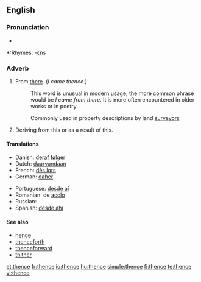 ==English==

===Pronunciation===
*{{audio|en-us-thence.ogg|Audio (US)}}

*:Rhymes: [[Rhymes:English:-ɛns|-ɛns]]

===Adverb===
{{infl|en|adverb}}

# From [[there]]. (''I came thence.'')
#: This word is unusual in modern usage; the more common phrase would be ''I came from there''. It is more often encountered in older works or in poetry.
#: {{technical}} Commonly used in property descriptions by land [[surveyor]]s
# {{literary}} Deriving from this or as a result of this.

====Translations====
{{trans-top|from there}}
*Danish: [[deraf følger]]
*Dutch: [[daarvandaan]]
*French: [[dès lors]]
*German: [[daher]]
{{trans-mid}}
*Portuguese: [[desde aí]]
*Romanian: de [[acolo]]
*Russian: {{t|ru|оттуда|tr=ottúda}}
*Spanish: [[desde ahí]]
{{trans-bottom}}

====See also====
*[[hence]]
*[[thenceforth]]
*[[thenceforward]]
*[[thither]]

[[et:thence]]
[[fr:thence]]
[[io:thence]]
[[hu:thence]]
[[simple:thence]]
[[fi:thence]]
[[te:thence]]
[[vi:thence]]
